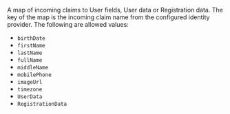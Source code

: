 A map of incoming claims to User fields, User data or Registration data. The key of the map is the incoming claim name from the
configured identity provider. The following are allowed values:

* `birthDate`
* `firstName`
* `lastName`
* `fullName`
* `middleName`
* `mobilePhone`
* `imageUrl`
* `timezone`
* `UserData`
* `RegistrationData`
